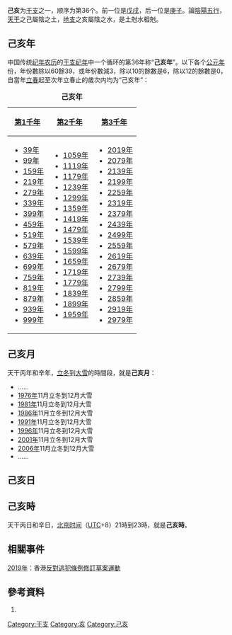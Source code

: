 {{Ganzhi-1}}

'''己亥'''为[[干支|干支]]之一，顺序为第36个。前一位是[[戊戌|戊戌]]，后一位是[[庚子|庚子]]。論[[陰陽|陰陽]][[五行|五行]]，[[天干|天干]]之己屬陰之土，[[地支|地支]]之亥屬陰之水，是土尅水相尅。

==己亥年==
中国传统[[纪年|纪年]][[农历|农历]]的[[干支纪年|干支纪年]]中一个循环的第36年称“'''己亥年'''”。以下各个[[公元|公元]][[年|年]]份，年份數除以60餘39，或年份數減3，除以10的餘數是6，除以12的餘數是0，自當年[[立春|立春]]起至次年立春止的歲次内均为“己亥年”：

{| class="wikitable"
|+'''己亥年'''
|-
![[第1千年|第1千年]]!![[第2千年|第2千年]]!![[第3千年|第3千年]]
|-
|
*[[39年|39年]]
*[[99年|99年]]
*[[159年|159年]]
*[[219年|219年]]
*[[279年|279年]]
*[[339年|339年]]
*[[399年|399年]]
*[[459年|459年]]
*[[519年|519年]]
*[[579年|579年]]
*[[639年|639年]]
*[[699年|699年]]
*[[759年|759年]]
*[[819年|819年]]
*[[879年|879年]]
*[[939年|939年]]
*[[999年|999年]]
|
*[[1059年|1059年]]
*[[1119年|1119年]]
*[[1179年|1179年]]
*[[1239年|1239年]]
*[[1299年|1299年]]
*[[1359年|1359年]]
*[[1419年|1419年]]
*[[1479年|1479年]]
*[[1539年|1539年]]
*[[1599年|1599年]]
*[[1659年|1659年]]
*[[1719年|1719年]]
*[[1779年|1779年]]
*[[1839年|1839年]]
*[[1899年|1899年]]
*[[1959年|1959年]]
|
*[[2019年|2019年]]
*[[2079年|2079年]]
*[[2139年|2139年]]
*[[2199年|2199年]]
*[[2259年|2259年]]
*[[2319年|2319年]]
*[[2379年|2379年]]
*[[2439年|2439年]]
*[[2499年|2499年]]
*[[2559年|2559年]]
*[[2619年|2619年]]
*[[2679年|2679年]]
*[[2739年|2739年]]
*[[2799年|2799年]]
*[[2859年|2859年]]
*[[2919年|2919年]]
*[[2979年|2979年]]
|}

==己亥月==
天干丙年和辛年，[[立冬|立冬]]到[[大雪|大雪]]的時間段，就是'''己亥月'''：

*……
*[[1976年|1976年]]11月立冬到12月大雪
*[[1981年|1981年]]11月立冬到12月大雪
*[[1986年|1986年]]11月立冬到12月大雪
*[[1991年|1991年]]11月立冬到12月大雪
*[[1996年|1996年]]11月立冬到12月大雪
*[[2001年|2001年]]11月立冬到12月大雪
*[[2006年|2006年]]11月立冬到12月大雪
*……

==己亥日==
{{平年干支紀日	
|J101=	51年、131年、211年、291年、371年、451年、531年、611年、691年、771年、851年、931年、1011年、1091年、1171年、1251年、1331年、1411年、1491年、1571年、……
|J102=	5年、85年、165年、245年、325年、405年、485年、565年、645年、725年、805年、885年、965年、1045年、1125年、1205年、1285年、1365年、1445年、1525年、1605年、……
|J103=	62年、142年、222年、302年、382年、462年、542年、622年、702年、782年、862年、942年、1022年、1102年、1182年、1262年、1342年、1422年、1502年、1582年、……
|J104=	39年、119年、199年、279年、359年、439年、519年、599年、679年、759年、839年、919年、999年、1079年、1159年、1239年、1319年、1399年、1479年、1559年、……
|J105=	73年、153年、233年、313年、393年、473年、553年、633年、713年、793年、873年、953年、1033年、1113年、1193年、1273年、1353年、1433年、1513年、1593年、……
|J106=	50年、130年、210年、290年、370年、450年、530年、610年、690年、770年、850年、930年、1010年、1090年、1170年、1250年、1330年、1410年、1490年、1570年、……
|J107=	27年、107年、187年、267年、347年、427年、507年、587年、667年、747年、827年、907年、987年、1067年、1147年、1227年、1307年、1387年、1467年、1547年、……
|J108=	61年、141年、221年、301年、381年、461年、541年、621年、701年、781年、861年、941年、1021年、1101年、1181年、1261年、1341年、1421年、1501年、1581年、……
|J109=	38年、118年、198年、278年、358年、438年、518年、598年、678年、758年、838年、918年、998年、1078年、1158年、1238年、1318年、1398年、1478年、1558年、……
|J110=	15年、95年、175年、255年、335年、415年、495年、575年、655年、735年、815年、895年、975年、1055年、1135年、1215年、1295年、1375年、1455年、1535年、1615年、……
|J111=	49年、129年、209年、289年、369年、449年、529年、609年、689年、769年、849年、929年、1009年、1089年、1169年、1249年、1329年、1409年、1489年、1569年、……
|J112=	26年、106年、186年、266年、346年、426年、506年、586年、666年、746年、826年、906年、986年、1066年、1146年、1226年、1306年、1386年、1466年、1546年、……
|J113=	83年、163年、243年、323年、403年、483年、563年、643年、723年、803年、883年、963年、1043年、1123年、1203年、1283年、1363年、1443年、1523年、1603年、……
|J114=	37年、117年、197年、277年、357年、437年、517年、597年、677年、757年、837年、917年、997年、1077年、1157年、1237年、1317年、1397年、1477年、1557年、……
|J115=	14年、94年、174年、254年、334年、414年、494年、574年、654年、734年、814年、894年、974年、1054年、1134年、1214年、1294年、1374年、1454年、1534年、1614年、……
|J116=	71年、151年、231年、311年、391年、471年、551年、631年、711年、791年、871年、951年、1031年、1111年、1191年、1271年、1351年、1431年、1511年、1591年、……
|J117=	25年、105年、185年、265年、345年、425年、505年、585年、665年、745年、825年、905年、985年、1065年、1145年、1225年、1305年、1385年、1465年、1545年、……
|J118=	82年、162年、242年、322年、402年、482年、562年、642年、722年、802年、882年、962年、1042年、1122年、1202年、1282年、1362年、1442年、1522年、1602年、……
|J119=	59年、139年、219年、299年、379年、459年、539年、619年、699年、779年、859年、939年、1019年、1099年、1179年、1259年、1339年、1419年、1499年、1579年、……
|J120=	13年、93年、173年、253年、333年、413年、493年、573年、653年、733年、813年、893年、973年、1053年、1133年、1213年、1293年、1373年、1453年、1533年、1613年、……
|J121=	70年、150年、230年、310年、390年、470年、550年、630年、710年、790年、870年、950年、1030年、1110年、1190年、1270年、1350年、1430年、1510年、1590年、……
|J122=	47年、127年、207年、287年、367年、447年、527年、607年、687年、767年、847年、927年、1007年、1087年、1167年、1247年、1327年、1407年、1487年、1567年、……
|J123=	81年、161年、241年、321年、401年、481年、561年、641年、721年、801年、881年、961年、1041年、1121年、1201年、1281年、1361年、1441年、1521年、1601年、……
|J124=	58年、138年、218年、298年、378年、458年、538年、618年、698年、778年、858年、938年、1018年、1098年、1178年、1258年、1338年、1418年、1498年、1578年、……
|J125=	35年、115年、195年、275年、355年、435年、515年、595年、675年、755年、835年、915年、995年、1075年、1155年、1235年、1315年、1395年、1475年、1555年、……
|J126=	69年、149年、229年、309年、389年、469年、549年、629年、709年、789年、869年、949年、1029年、1109年、1189年、1269年、1349年、1429年、1509年、1589年、……
|J127=	46年、126年、206年、286年、366年、446年、526年、606年、686年、766年、846年、926年、1006年、1086年、1166年、1246年、1326年、1406年、1486年、1566年、……
|J128=	23年、103年、183年、263年、343年、423年、503年、583年、663年、743年、823年、903年、983年、1063年、1143年、1223年、1303年、1383年、1463年、1543年、1623年、……
|J129=	57年、137年、217年、297年、377年、457年、537年、617年、697年、777年、857年、937年、1017年、1097年、1177年、1257年、1337年、1417年、1497年、1577年、……
|J130=	34年、114年、194年、274年、354年、434年、514年、594年、674年、754年、834年、914年、994年、1074年、1154年、1234年、1314年、1394年、1474年、1554年、……
|J131=	11年、91年、171年、251年、331年、411年、491年、571年、651年、731年、811年、891年、971年、1051年、1131年、1211年、1291年、1371年、1451年、1531年、1611年、……
|J201=	45年、125年、205年、285年、365年、445年、525年、605年、685年、765年、845年、925年、1005年、1085年、1165年、1245年、1325年、1405年、1485年、1565年、……
|J202=	22年、102年、182年、262年、342年、422年、502年、582年、662年、742年、822年、902年、982年、1062年、1142年、1222年、1302年、1382年、1462年、1542年、1622年、……
|J203=	79年、159年、239年、319年、399年、479年、559年、639年、719年、799年、879年、959年、1039年、1119年、1199年、1279年、1359年、1439年、1519年、1599年、……
|J204=	33年、113年、193年、273年、353年、433年、513年、593年、673年、753年、833年、913年、993年、1073年、1153年、1233年、1313年、1393年、1473年、1553年、……
|J205=	10年、90年、170年、250年、330年、410年、490年、570年、650年、730年、810年、890年、970年、1050年、1130年、1210年、1290年、1370年、1450年、1530年、1610年、……
|J206=	67年、147年、227年、307年、387年、467年、547年、627年、707年、787年、867年、947年、1027年、1107年、1187年、1267年、1347年、1427年、1507年、1587年、……
|J207=	21年、101年、181年、261年、341年、421年、501年、581年、661年、741年、821年、901年、981年、1061年、1141年、1221年、1301年、1381年、1461年、1541年、1621年、……
|J208=	78年、158年、238年、318年、398年、478年、558年、638年、718年、798年、878年、958年、1038年、1118年、1198年、1278年、1358年、1438年、1518年、1598年、……
|J209=	55年、135年、215年、295年、375年、455年、535年、615年、695年、775年、855年、935年、1015年、1095年、1175年、1255年、1335年、1415年、1495年、1575年、……
|J210=	9年、89年、169年、249年、329年、409年、489年、569年、649年、729年、809年、889年、969年、1049年、1129年、1209年、1289年、1369年、1449年、1529年、1609年、……
|J211=	66年、146年、226年、306年、386年、466年、546年、626年、706年、786年、866年、946年、1026年、1106年、1186年、1266年、1346年、1426年、1506年、1586年、……
|J212=	43年、123年、203年、283年、363年、443年、523年、603年、683年、763年、843年、923年、1003年、1083年、1163年、1243年、1323年、1403年、1483年、1563年、……
|J213=	77年、157年、237年、317年、397年、477年、557年、637年、717年、797年、877年、957年、1037年、1117年、1197年、1277年、1357年、1437年、1517年、1597年、……
|J214=	54年、134年、214年、294年、374年、454年、534年、614年、694年、774年、854年、934年、1014年、1094年、1174年、1254年、1334年、1414年、1494年、1574年、……
|J215=	31年、111年、191年、271年、351年、431年、511年、591年、671年、751年、831年、911年、991年、1071年、1151年、1231年、1311年、1391年、1471年、1551年、……
|J216=	65年、145年、225年、305年、385年、465年、545年、625年、705年、785年、865年、945年、1025年、1105年、1185年、1265年、1345年、1425年、1505年、1585年、……
|J217=	42年、122年、202年、282年、362年、442年、522年、602年、682年、762年、842年、922年、1002年、1082年、1162年、1242年、1322年、1402年、1482年、1562年、……
|J218=	19年、99年、179年、259年、339年、419年、499年、579年、659年、739年、819年、899年、979年、1059年、1139年、1219年、1299年、1379年、1459年、1539年、1619年、……
|J219=	53年、133年、213年、293年、373年、453年、533年、613年、693年、773年、853年、933年、1013年、1093年、1173年、1253年、1333年、1413年、1493年、1573年、……
|J220=	30年、110年、190年、270年、350年、430年、510年、590年、670年、750年、830年、910年、990年、1070年、1150年、1230年、1310年、1390年、1470年、1550年、……
|J221=	7年、87年、167年、247年、327年、407年、487年、567年、647年、727年、807年、887年、967年、1047年、1127年、1207年、1287年、1367年、1447年、1527年、1607年、……
|J222=	41年、121年、201年、281年、361年、441年、521年、601年、681年、761年、841年、921年、1001年、1081年、1161年、1241年、1321年、1401年、1481年、1561年、……
|J223=	18年、98年、178年、258年、338年、418年、498年、578年、658年、738年、818年、898年、978年、1058年、1138年、1218年、1298年、1378年、1458年、1538年、1618年、……
|J224=	75年、155年、235年、315年、395年、475年、555年、635年、715年、795年、875年、955年、1035年、1115年、1195年、1275年、1355年、1435年、1515年、1595年、……
|J225=	29年、109年、189年、269年、349年、429年、509年、589年、669年、749年、829年、909年、989年、1069年、1149年、1229年、1309年、1389年、1469年、1549年、……
|J226=	6年、86年、166年、246年、326年、406年、486年、566年、646年、726年、806年、886年、966年、1046年、1126年、1206年、1286年、1366年、1446年、1526年、1606年、……
|J227=	63年、143年、223年、303年、383年、463年、543年、623年、703年、783年、863年、943年、1023年、1103年、1183年、1263年、1343年、1423年、1503年、1583年、……
|J228=	17年、97年、177年、257年、337年、417年、497年、577年、657年、737年、817年、897年、977年、1057年、1137年、1217年、1297年、1377年、1457年、1537年、1617年、……
|J301=	74年、154年、234年、314年、394年、474年、554年、634年、714年、794年、874年、954年、1034年、1114年、1194年、1274年、1354年、1434年、1514年、1594年、……
|G101=	1630年、1733年、1859年、1962年、2042年
|G102=	1607年、1687年、1710年、1790年、1813年、1893年、1939年、2019年、2099年
|G103=	1641年、1767年、1870年、1973年、2053年
|G104=	1618年、1698年、1721年、1847年、1950年、2030年
|G105=	1595年、1675年、1778年、1801年、1881年、1927年、2007年、2087年
|G106=	1629年、1755年、1858年、1961年、2041年
|G107=	1606年、1686年、1709年、1789年、1835年、1938年、2018年、2098年
|G108=	1583年、1663年、1766年、1869年、1915年、1995年、2075年
|G109=	1617年、1697年、1743年、1846年、1949年、2029年
|G110=	1594年、1674年、1777年、1800年、1823年、1926年、2006年、2086年
|G111=	1651年、1754年、1857年、1903年、1983年、2063年
|G112=	1605年、1685年、1731年、1834年、1937年、2017年、2097年
|G113=	1582年、1662年、1765年、1811年、1891年、1914年、1994年、2074年
|G114=	1639年、1742年、1845年、1971年、2051年
|G115=	1593年、1673年、1719年、1799年、1822年、1925年、2005年、2085年
|G116=	1650年、1753年、1879年、1902年、1982年、2062年
|G117=	1627年、1730年、1833年、1959年、2039年
|G118=	1661年、1707年、1787年、1810年、1890年、1913年、1993年、2073年
|G119=	1638年、1741年、1867年、1970年、2050年
|G120=	1615年、1695年、1718年、1798年、1821年、1947年、2027年
|G121=	1649年、1775年、1878年、1901年、1981年、2061年
|G122=	1626年、1729年、1855年、1958年、2038年
|G123=	1603年、1683年、1706年、1786年、1809年、1889年、1935年、2015年、2095年
|G124=	1637年、1763年、1866年、1969年、2049年
|G125=	1614年、1694年、1717年、1797年、1843年、1946年、2026年
|G126=	1591年、1671年、1774年、1877年、1900年、1923年、2003年、2083年
|G127=	1625年、1751年、1854年、1957年、2037年
|G128=	1602年、1682年、1705年、1785年、1831年、1934年、2014年、2094年
|G129=	1659年、1762年、1865年、1911年、1991年、2071年
|G130=	1613年、1693年、1739年、1842年、1945年、2025年
|G131=	1590年、1670年、1773年、1819年、1899年、1922年、2002年、2082年
|G201=	1647年、1750年、1853年、1979年、2059年
|G202=	1601年、1681年、1727年、1830年、1933年、2013年、2093年
|G203=	1658年、1761年、1807年、1887年、1910年、1990年、2070年
|G204=	1635年、1738年、1841年、1967年、2047年
|G205=	1589年、1669年、1715年、1795年、1818年、1898年、1921年、2001年、2081年
|G206=	1646年、1749年、1875年、1978年、2058年
|G207=	1623年、1726年、1829年、1955年、2035年
|G208=	1657年、1703年、1783年、1806年、1886年、1909年、1989年、2069年
|G209=	1634年、1737年、1863年、1966年、2046年
|G210=	1611年、1691年、1714年、1794年、1817年、1897年、1943年、2023年
|G211=	1645年、1771年、1874年、1977年、2057年
|G212=	1622年、1725年、1851年、1954年、2034年
|G213=	1599年、1679年、1702年、1782年、1805年、1885年、1931年、2011年、2091年
|G214=	1633年、1759年、1862年、1965年、2045年
|G215=	1610年、1690年、1713年、1793年、1839年、1942年、2022年
|G216=	1587年、1667年、1770年、1873年、1919年、1999年、2079年
|G217=	1621年、1747年、1850年、1953年、2033年
|G218=	1598年、1678年、1701年、1781年、1827年、1930年、2010年、2090年
|G219=	1655年、1758年、1861年、1907年、1987年、2067年
|G220=	1609年、1689年、1735年、1838年、1941年、2021年
|G221=	1586年、1666年、1769年、1815年、1895年、1918年、1998年、2078年
|G222=	1643年、1746年、1849年、1975年、2055年
|G223=	1597年、1677年、1700年、1723年、1826年、1929年、2009年、2089年
|G224=	1654年、1757年、1803年、1883年、1906年、1986年、2066年
|G225=	1631年、1734年、1837年、1963年、2043年
|G226=	1585年、1665年、1711年、1791年、1814年、1894年、1917年、1997年、2077年、2100年
|G227=	1642年、1745年、1871年、1974年、2054年
|G228=	1619年、1699年、1722年、1825年、1951年、2031年
|G301=	1653年、1779年、1802年、1882年、1905年、1985年、2065年
}}	
	
{{閏年干支紀日	
|J101=	無
|J102=	28年、108年、188年、268年、348年、428年、508年、588年、668年、748年、828年、908年、988年、1068年、1148年、1228年、1308年、1388年、1468年、1548年、……
|J103=	無
|J104=	無
|J105=	16年、96年、176年、256年、336年、416年、496年、576年、656年、736年、816年、896年、976年、1056年、1136年、1216年、1296年、1376年、1456年、1536年、……
|J106=	無
|J107=	無
|J108=	84年、164年、244年、324年、404年、484年、564年、644年、724年、804年、884年、964年、1044年、1124年、1204年、1284年、1364年、1444年、1524年、1604年、……
|J109=	無
|J110=	無
|J111=	72年、152年、232年、312年、392年、472年、552年、632年、712年、792年、872年、952年、1032年、1112年、1192年、1272年、1352年、1432年、1512年、1592年、……
|J112=	無
|J113=	無
|J114=	60年、140年、220年、300年、380年、460年、540年、620年、700年、780年、860年、940年、1020年、1100年、1180年、1260年、1340年、1420年、1500年、1580年、……
|J115=	無
|J116=	無
|J117=	48年、128年、208年、288年、368年、448年、528年、608年、688年、768年、848年、928年、1008年、1088年、1168年、1248年、1328年、1408年、1488年、1568年、……
|J118=	無
|J119=	無
|J120=	36年、116年、196年、276年、356年、436年、516年、596年、676年、756年、836年、916年、996年、1076年、1156年、1236年、1316年、1396年、1476年、1556年、……
|J121=	無
|J122=	無
|J123=	24年、104年、184年、264年、344年、424年、504年、584年、664年、744年、824年、904年、984年、1064年、1144年、1224年、1304年、1384年、1464年、1544年、……
|J124=	無
|J125=	無
|J126=	12年、92年、172年、252年、332年、412年、492年、572年、652年、732年、812年、892年、972年、1052年、1132年、1212年、1292年、1372年、1452年、1532年、……
|J127=	無
|J128=	無
|J129=	80年、160年、240年、320年、400年、480年、560年、640年、720年、800年、880年、960年、1040年、1120年、1200年、1280年、1360年、1440年、1520年、1600年、……
|J130=	無
|J131=	無
|J201=	68年、148年、228年、308年、388年、468年、548年、628年、708年、788年、868年、948年、1028年、1108年、1188年、1268年、1348年、1428年、1508年、1588年、……
|J202=	無
|J203=	無
|J204=	56年、136年、216年、296年、376年、456年、536年、616年、696年、776年、856年、936年、1016年、1096年、1176年、1256年、1336年、1416年、1496年、1576年、……
|J205=	無
|J206=	無
|J207=	44年、124年、204年、284年、364年、444年、524年、604年、684年、764年、844年、924年、1004年、1084年、1164年、1244年、1324年、1404年、1484年、1564年、……
|J208=	無
|J209=	無
|J210=	32年、112年、192年、272年、352年、432年、512年、592年、672年、752年、832年、912年、992年、1072年、1152年、1232年、1312年、1392年、1472年、1552年、……
|J211=	無
|J212=	無
|J213=	20年、100年、180年、260年、340年、420年、500年、580年、660年、740年、820年、900年、980年、1060年、1140年、1220年、1300年、1380年、1460年、1540年、……
|J214=	無
|J215=	無
|J216=	8年、88年、168年、248年、328年、408年、488年、568年、648年、728年、808年、888年、968年、1048年、1128年、1208年、1288年、1368年、1448年、1528年、……
|J217=	無
|J218=	無
|J219=	76年、156年、236年、316年、396年、476年、556年、636年、716年、796年、876年、956年、1036年、1116年、1196年、1276年、1356年、1436年、1516年、1596年、……
|J220=	無
|J221=	無
|J222=	64年、144年、224年、304年、384年、464年、544年、624年、704年、784年、864年、944年、1024年、1104年、1184年、1264年、1344年、1424年、1504年、1584年、……
|J223=	無
|J224=	無
|J225=	52年、132年、212年、292年、372年、452年、532年、612年、692年、772年、852年、932年、1012年、1092年、1172年、1252年、1332年、1412年、1492年、1572年、……
|J226=	無
|J227=	無
|J228=	40年、120年、200年、280年、360年、440年、520年、600年、680年、760年、840年、920年、1000年、1080年、1160年、1240年、1320年、1400年、1480年、1560年、……
|J229=	無
|G101=	1756年
|G102=	1836年
|G103=	1584年、1664年、1916年、1996年、2076年
|G104=	1744年
|G105=	1824年
|G106=	1652年、1904年、1984年、2064年
|G107=	1732年
|G108=	1812年、1892年、2072年
|G109=	1640年、1972年、2052年
|G110=	1720年
|G111=	1880年
|G112=	1628年、1960年、2040年
|G113=	1708年、1788年
|G114=	1868年
|G115=	1616年、1696年、1948年、2028年
|G116=	1776年
|G117=	1856年
|G118=	1604年、1684年、1936年、2016年、2096年
|G119=	1764年
|G120=	1844年
|G121=	1592年、1672年、1924年、2004年、2084年
|G122=	1752年
|G123=	1832年
|G124=	1660年、1912年、1992年、2072年
|G125=	1740年
|G126=	1820年
|G127=	1648年、1980年、2060年
|G128=	1728年
|G129=	1808年、1888年、2068年
|G130=	1636年、1968年、2048年
|G131=	1716年、1796年
|G201=	1876年
|G202=	1624年、1956年、2036年
|G203=	1704年、1784年
|G204=	1864年
|G205=	1612年、1692年、1944年、2024年
|G206=	1772年
|G207=	1852年
|G208=	1600年、1680年、1932年、2012年、2092年
|G209=	1760年
|G210=	1840年
|G211=	1588年、1668年、1920年、2000年、2080年
|G212=	1748年
|G213=	1828年
|G214=	1656年、1908年、1988年、2068年
|G215=	1736年
|G216=	1816年、1896年
|G217=	1644年、1976年、2056年
|G218=	1724年
|G219=	1804年、1884年、2064年
|G220=	1632年、1964年、2044年
|G221=	1712年、1792年
|G222=	1872年
|G223=	1620年、1952年、2032年
|G224=	1780年
|G225=	1860年
|G226=	1608年、1688年、1940年、2020年
|G227=	1768年
|G228=	1848年
|G229=	1596年、1676年、1928年、2008年、2088年
}}	

==己亥時==
天干丙日和辛日，[[北京时间|北京时间]]（[[协调世界时|UTC]]+8）21時到23時，就是'''己亥時'''。


==相關事件==
[[2019年|2019年]]：香港[[反對逃犯條例修訂草案運動|反對逃犯條例修訂草案運動]]

==參考資料==
#{{中西曆轉換}}

[[Category:干支|Category:干支]]
[[Category:亥|Category:亥]]
[[Category:己亥|Category:己亥]]